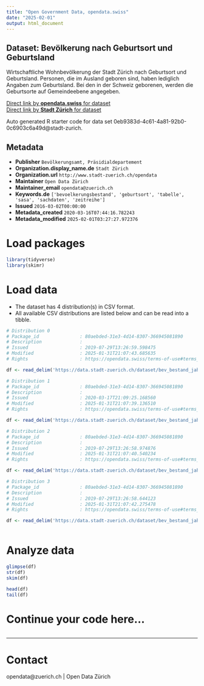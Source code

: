 ```yaml
---
title: "Open Government Data, opendata.swiss"
date: "2025-02-01"
output: html_document
---
```


## Dataset: Bevölkerung nach Geburtsort und Geburtsland

Wirtschaftliche Wohnbevölkerung der Stadt Zürich nach Geburtsort und Geburtsland. Personen, die im Ausland geboren sind, haben lediglich Angaben zum Geburtsland. Bei den in der Schweiz geborenen, werden die Geburtsorte auf Gemeindeebene angegeben.
 

[Direct link by **opendata.swiss** for dataset](https://opendata.swiss/de/dataset/bevolkerung-nach-geburtsort-und-geburtsland2)<br>
[Direct link by **Stadt Zürich** for dataset](https://data.stadt-zuerich.ch/dataset/bev_bestand_jahr_gemeinde_land_geburtsort_od3380)

Auto generated R starter code for data set 0eb9383d-4c61-4a81-92b0-0c6903c6a49d@stadt-zurich.

## Metadata

- **Publisher** `Bevölkerungsamt, Präsidialdepartement`
- **Organization.display_name.de** `Stadt Zürich`
- **Organization.url** `http://www.stadt-zuerich.ch/opendata`
- **Maintainer** `Open Data Zürich`
- **Maintainer_email** `opendata@zuerich.ch`
- **Keywords.de** `['bevoelkerungsbestand', 'geburtsort', 'tabelle', 'sasa', 'sachdaten', 'zeitreihe']`
- **Issued** `2016-03-02T00:00:00`
- **Metadata_created** `2020-03-16T07:44:16.782243`
- **Metadata_modified** `2025-02-01T03:27:27.972376`


# Load packages

```r

library(tidyverse)
library(skimr)

```

# Load data

-   The dataset has 4 distribution(s) in CSV format.
-   All available CSV distributions are listed below and can be read into a tibble.

```r

# Distribution 0
# Package_id               : 80aebded-31e3-4d14-8307-366945081890
# Description              : 
# Issued                   : 2019-07-29T13:26:59.598475
# Modified                 : 2025-01-31T21:07:43.685635
# Rights                   : https://opendata.swiss/terms-of-use#terms_open

df <- read_delim('https://data.stadt-zuerich.ch/dataset/bev_bestand_jahr_gemeinde_land_geburtsort_od3380/download/BEV338OD3380_2018.csv')

# Distribution 1
# Package_id               : 80aebded-31e3-4d14-8307-366945081890
# Description              : 
# Issued                   : 2020-03-17T21:09:25.168560
# Modified                 : 2025-01-31T21:07:39.136510
# Rights                   : https://opendata.swiss/terms-of-use#terms_open

df <- read_delim('https://data.stadt-zuerich.ch/dataset/bev_bestand_jahr_gemeinde_land_geburtsort_od3380/download/BEV338OD3380.csv')

# Distribution 2
# Package_id               : 80aebded-31e3-4d14-8307-366945081890
# Description              : 
# Issued                   : 2019-07-29T13:26:58.974876
# Modified                 : 2025-01-31T21:07:40.540234
# Rights                   : https://opendata.swiss/terms-of-use#terms_open

df <- read_delim('https://data.stadt-zuerich.ch/dataset/bev_bestand_jahr_gemeinde_land_geburtsort_od3380/download/BEV338OD3380_2016.csv')

# Distribution 3
# Package_id               : 80aebded-31e3-4d14-8307-366945081890
# Description              : 
# Issued                   : 2019-07-29T13:26:58.644123
# Modified                 : 2025-01-31T21:07:42.275478
# Rights                   : https://opendata.swiss/terms-of-use#terms_open

df <- read_delim('https://data.stadt-zuerich.ch/dataset/bev_bestand_jahr_gemeinde_land_geburtsort_od3380/download/BEV338OD3380_2017.csv')



```

# Analyze data

```r

glimpse(df)
str(df)
skim(df)

head(df)
tail(df)

```

# Continue your code here...

```r

```

------------------------------------------------------------------------

# Contact

opendata@zuerich.ch | Open Data Zürich
